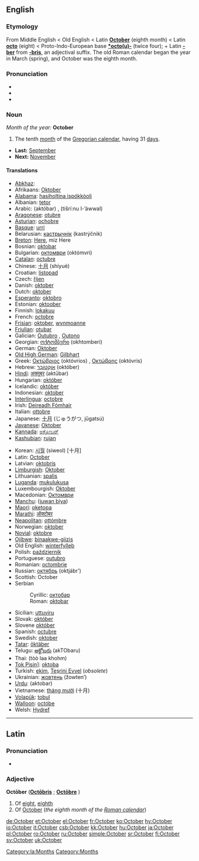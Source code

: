 ==English==
===Etymology===
From Middle English < Old English < Latin '''[[October#Latin|October]]''' (eighth month) < Latin '''[[octo]]''' (eight) < Proto-Indo-European base '''[[*octo(u)-]]''' (twice four); + Latin '''[[-ber]]''' from '''[[-bris]]''', an adjectival suffix. The old Roman calendar began the year in March (spring), and October was the eighth month.

===Pronunciation===
*{{IPA|/ɒkˈtəʊbə/}}
*{{SAMPA|/Qk"toUb@/}}
*{{audio|en-us-October.ogg|Audio (US)}}

===Noun===
''Month of the year:'' '''October'''
#The tenth [[month]] of the [[Gregorian calendar]], having 31 [[day]]s.
*'''Last:''' [[September]]
*'''Next:''' [[November]]

====Translations====
{{top}}
*[[Abkhaz]]: {{RUchar|[[жьҭаара]]}} {{IPAchar|(ẓ̌ṭaara)}}
*Afrikaans: [[Oktober]] 
*[[Alabama]]: [[hasiholtina ispókkòoli]]
*Albanian: [[tetor]]
*Arabic: {{ARchar|[[اكتوبر|أكْتُوبَر]]}} (aktóbar) {{m}}, {{ARchar|[[تشرين الاول|تِشرينُ الأوّلُ]]}} (tišrí:nu l-’áwwal) {{m}}
*[[Aragonese]]: [[otubre]] {{m}}
*[[Asturian]]: [[ochobre]] {{m}}
*[[Basque]]: [[urri]]
*Belarusian: [[кастрычнік]] (kastrýčnik)
*[[Breton]]: [[Here#Breton|Here]], miz Here
*Bosnian: [[oktobar#Bosnian|oktobar]] {{m}}
*Bulgarian: [[октомври]] (októmvri) {{m}}
*[[Catalan]]: [[octubre]] {{m}}
*Chinese: [[十月]] (shíyuè)
*Croatian: [[listopad]] {{m}}
*Czech: [[říjen]] {{m}}
*Danish: [[oktober]]
*Dutch: [[oktober]]
*[[Esperanto]]: [[oktobro]]
*Estonian: [[oktoober]]
*Finnish: [[lokakuu]]
*French: [[octobre]] {{m}}
*[[Frisian]]: [[oktober]], [[wynmoanne]]
*[[Friulian]]: [[otubar]] {{m}}
*Galician: [[Outubro]] {{m}}, [[Outono]] {{m}}
*Georgian: [[ოქტომბერი]] (okhtomberi)
*German: [[Oktober]] {{m}}
*[[Old High German]]: [[Gilbhart]] {{m}}
*Greek: [[Οκτώβριος]] (októvrios) {{m}}, [[Οκτώβρης]] (októvris) {{m}}
*Hebrew: [[אוקטובר|אוֹקְטוֹבֶּר]] (október)
*[[Hindi]]: [[अक्तूबर]] (aktūbar) {{m}}
*Hungarian: [[október]]
*Icelandic: [[október]]
*Indonesian: [[oktober]]
*[[Interlingua]]: [[octobre]]
*Irish: [[Deireadh Fómhair]]
*Italian: [[ottobre]] {{m}}
*Japanese: [[十月]] (じゅうがつ, jūgatsú)
*[[Javanese]]: [[Oktober]]
*[[Kannada]]: [[ಅಕ್ಟೋಬರ್]] {{Unicode|(akṭōbara)}}
*[[Kashubian]]: [[rujan]] {{m}}
{{mid}}
*Korean: [[시월]] (siweol) [十月]
*Latin: [[October#Latin|October]] {{m}}
*Latvian: [[oktobris]] {{m}}
*[[Limburgish]]: [[Oktober]] {{m}}
*Lithuanian: [[spalis]] {{m}}
*[[Luganda]]: [[mukulukusa]]
*Luxembourgish: [[Oktober]] {{m}}
*Macedonian: [[Октомври]] {{m}}
*[[Manchu]]: ([[juwan biya]])
*[[Maori]]: [[oketopa]]
*[[Marathi]]: [[ऑक्टोबर]] {{Unicode|(okṭobar)}}
*[[Neapolitan]]: [[ottómbre]] {{m}}
*Norwegian: [[oktober]]
*[[Novial]]: [[oktobre]]
*[[Ojibwe]]: [[binaakwe-giizis]]
*Old English: [[winterfylleþ]]
*Polish: [[październik]] {{m}}
*Portuguese: [[outubro]] {{m}}
*Romanian: [[octombrie]]
*Russian: [[октябрь]] (oktjábr’) {{m}}
*Scottish: October
*Serbian
*:Cyrillic: [[октобар#Serbian|октобар]] {{m}}
*:Roman: [[oktobar#Serbian|oktobar]] {{m}}
*Sicilian: [[uttuviru]] {{m}}
*Slovak: [[október]] {{m}}
*Slovene [[október]] {{m}}
*Spanish: [[octubre]] {{m}}
*Swedish: [[oktober]]
*[[Tatar]]: [[öktäber]]
*Telugu: [[అక్టోబరు]] (akTObaru)
*Thai: {{THchar|[[ตุลาคม]]}} (tòò laa khohm)
*[[Tok Pisin]]]: [[oktoba]]
*Turkish: [[ekim]], [[Teşrini Evvel]] (''obsolete'')
*Ukrainian: [[жовтень]] (žowten’) {{m}}
*[[Urdu]]: {{URchar|[[اکتوبر]]}} (aktobar) {{m}}
*Vietnamese: [[tháng mười]] (十月)
*[[Volapük]]: [[tobul]]
*[[Walloon]]: [[octóbe]] {{m}}
*Welsh: [[Hydref]]
{{bottom}}

----

==Latin==
[[Category:la:Months]]
===Pronunciation===
*{{IPA|/ɔkˈtoː.bɛr/}}

===Adjective===
'''Octōber''' {{m}} ('''[[Octobris|Octōbris]]''' {{f}}; '''[[Octobre|Octōbre]]''' {{n}})

# Of [[eight]], [[eighth]]
# Of [[#English|October]] (''the eighth month of the [[w:Roman calendar|Roman calendar]]'')


[[Category:Months]]

[[de:October]]
[[et:October]]
[[el:October]]
[[fr:October]]
[[ko:October]]
[[hy:October]]
[[io:October]]
[[it:October]]
[[csb:October]]
[[kk:October]]
[[hu:October]]
[[ja:October]]
[[pl:October]]
[[ro:October]]
[[ru:October]]
[[simple:October]]
[[sr:October]]
[[fi:October]]
[[sv:October]]
[[uk:October]]
